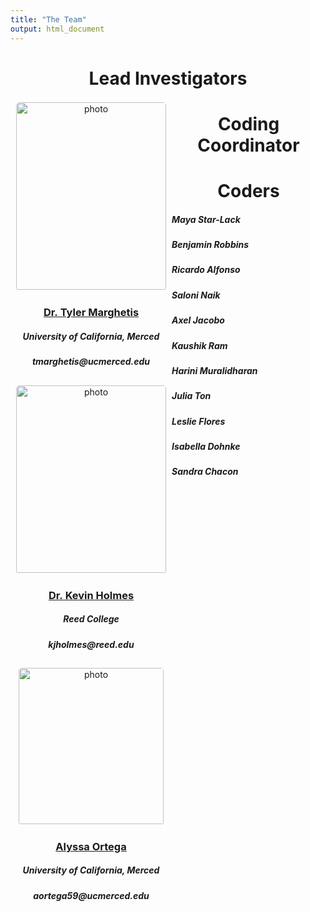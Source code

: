 ```yaml
---
title: "The Team"
output: html_document
---
```

<style>
.title {
    display: none;
}

.image-grid {
  margin-left: 0px;
}

.leadname {
  float: left;
  width: 50%;
  padding: 3px;
  text-align: center;
}

.row::after {
  content: "";
  clear: both
  display: table;
}

.image-grid {
  margin-left: 0px;
}

.leadname img {
    display: block; /* Make the image a block element for centering */
    margin: 0 auto; /* Center-align the image horizontally */
    padding-bottom: 3px;
    border-radius: 5px;
}

</style>

<h1 style="text-align: center;">Lead Investigators</h1>

<div class= "image-grid">
<div class= "row">
<div class="leadname">
  <img src="images/Tyler_image.jpg" alt="photo" width= "240" height="300" >
  <h3>[Dr. Tyler Marghetis](https://www.tylermarghetis.com/)</h3>
  <h5> University of California, Merced </h5>
  <h5> tmarghetis@ucmerced.edu </h5>
  </div>
<div class="leadname">
  <img src="images/Kevin_image.jpg" alt="photo" width= "240" height="300" >
  <h3>[Dr. Kevin Holmes](https://www.reed.edu/psychology/faculty/holmes.html)</h3>
  <h5> Reed College </h5>
  <h5> kjholmes@reed.edu </h5>
  </div>  
</div>
</div>


<h1 style="text-align: center;">Coding Coordinator</h1>

<div class= "image-grid">
<div class= "row">
<div class="leadname">
  <img src="images/Alyssa_image.jpg" alt="photo" width= "232" height="250" >
  <h3>[Alyssa Ortega](https://alyssavortega.github.io/)</h3>
  <h5> University of California, Merced </h5>
  <h5> aortega59@ucmerced.edu </h5>
  </div> 
</div>
</div> 

<h1 style="text-align: center;">Coders</h1>

<h5>Maya Star-Lack</h5>
<h5>Benjamin Robbins</h5>
<h5>Ricardo Alfonso</h5>
<h5>Saloni Naik</h5>
<h5>Axel Jacobo</h5>
<h5>Kaushik Ram</h5>
<h5>Harini Muralidharan</h5>
<h5>Julia Ton</h5>
<h5>Leslie Flores</h5>
<h5>Isabella Dohnke</h5>
<h5>Sandra Chacon</h5>